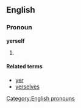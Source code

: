 ==English==

===Pronoun===
'''yerself'''

# {{nonstandard|or|dialectal}} {{alternative form of|yourself}}

====Related terms====
*[[yer]]
*[[yerselves]]

[[Category:English pronouns]]